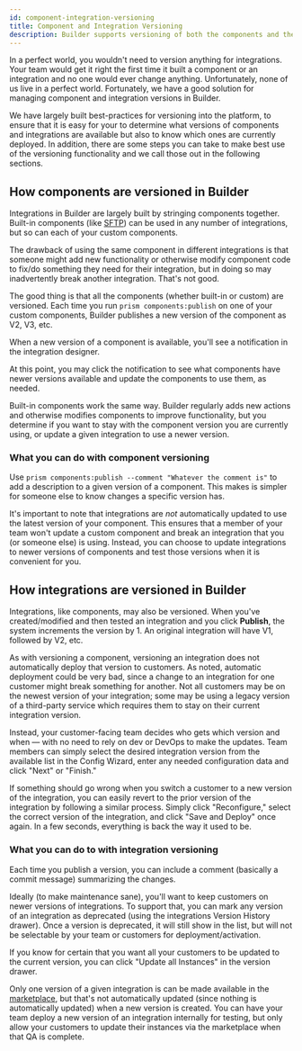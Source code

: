 ```yaml
---
id: component-integration-versioning
title: Component and Integration Versioning
description: Builder supports versioning of both the components and the integrations. Here's how that works and what you can do with versioning.
---
```



In a perfect world, you wouldn't need to version anything for integrations. Your team would get it right the first time it built a component or an integration and no one would ever change anything. Unfortunately, none of us live in a perfect world. Fortunately, we have a good solution for managing component and integration versions in Builder.

We have largely built best-practices for versioning into the platform, to ensure that it is easy for your to determine what versions of components and integrations are available but also to know which ones are currently deployed. In addition, there are some steps you can take to make best use of the versioning functionality and we call those out in the following sections.

## How components are versioned in Builder

Integrations in Builder are largely built by stringing components together. Built-in components (like [SFTP](/docs/components/sftp/)) can be used in any number of integrations, but so can each of your custom components.

The drawback of using the same component in different integrations is that someone might add new functionality or otherwise modify component code to fix/do something they need for their integration, but in doing so may inadvertently break another integration. That's not good.

The good thing is that all the components (whether built-in or custom) are versioned. Each time you run `prism components:publish` on one of your custom components, Builder publishes a new version of the component as V2, V3, etc.

When a new version of a component is available, you'll see a notification in the integration designer.

<Screenshot
  filename="best-practices/component-version-notification.png"
  maxWidth="400px"
  alt="Integration designer with component version notification"
/>

At this point, you may click the notification to see what components have newer versions available and update the components to use them, as needed.

<Screenshot
  filename="best-practices/component-versions.png"
  maxWidth="500px"
  alt="Integration designer with component version selection"
/>

Built-in components work the same way. Builder regularly adds new actions and otherwise modifies components to improve functionality, but you determine if you want to stay with the component version you are currently using, or update a given integration to use a newer version.

### What you can do with component versioning

Use `prism components:publish --comment "Whatever the comment is"` to add a description to a given version of a component. This makes is simpler for someone else to know changes a specific version has.

It's important to note that integrations are _not_ automatically updated to use the latest version of your component. This ensures that a member of your team won't update a custom component and break an integration that you (or someone else) is using. Instead, you can choose to update integrations to newer versions of components and test those versions when it is convenient for you.

## How integrations are versioned in Builder

Integrations, like components, may also be versioned. When you've created/modified and then tested an integration and you click **Publish**, the system increments the version by 1. An original integration will have V1, followed by V2, etc.

<Screenshot
  filename="best-practices/integration-version.png"
  maxWidth="500px"
  alt="Integration designer with integration version"
/>

As with versioning a component, versioning an integration does not automatically deploy that version to customers. As noted, automatic deployment could be very bad, since a change to an integration for one customer might break something for another. Not all customers may be on the newest version of your integration; some may be using a legacy version of a third-party service which requires them to stay on their current integration version.

Instead, your customer-facing team decides who gets which version and when — with no need to rely on dev or DevOps to make the updates. Team members can simply select the desired integration version from the available list in the Config Wizard, enter any needed configuration data and click "Next" or "Finish."

<Screenshot
  filename="best-practices/instance-version.png"
  maxWidth="600px"
  alt="Integration designer with instance version"
/>

If something should go wrong when you switch a customer to a new version of the integration, you can easily revert to the prior version of the integration by following a similar process. Simply click "Reconfigure," select the correct version of the integration, and click "Save and Deploy" once again. In a few seconds, everything is back the way it used to be.

### What you can do to with integration versioning

Each time you publish a version, you can include a comment (basically a commit message) summarizing the changes.

Ideally (to make maintenance sane), you'll want to keep customers on newer versions of integrations. To support that, you can mark any version of an integration as deprecated (using the integrations Version History drawer). Once a version is deprecated, it will still show in the list, but will not be selectable by your team or customers for deployment/activation.

If you know for certain that you want all your customers to be updated to the current version, you can click "Update all Instances" in the version drawer.

Only one version of a given integration is can be made available in the [marketplace](/docs/integration-marketplace/), but that's not automatically updated (since nothing is automatically updated) when a new version is created. You can have your team deploy a new version of an integration internally for testing, but only allow your customers to update their instances via the marketplace when that QA is complete.
